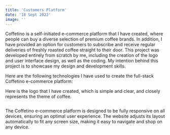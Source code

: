 ```yaml
---
title: 'Customers Platform'
date: '18 Sept 2022'
image: ''
---
```

<Cover srcImg="/projects/coffetino/cover.jpg"/>
<ContentWrap>
  <AboutProject
    title='Coffetino eCommerce website'
    link="https://coffetino.vercel.app/" 
    roles={['UI/UX', 'Front-End', 'Back-End', 'eCommerce']}
    client="Self-initiated" 
    date='November 2022'
  >
    <p>Coffetino is a self-initiated e-commerce platform that I have created, where people can buy a diverse selection of premium coffee brands. In addition, I have provided an option for customers to subscribe and receive regular deliveries of freshly roasted coffee straight to their door. This project was developed entirely from scratch by me, including the creation of the logo and user interface design, as well as the coding. My intention behind this project is to showcase my design and development skills.</p>
  </AboutProject>
  <Splitter height="100" />
  <Heading text="Technologies"/>
  <Paragraph>
      <p><span>Here are the following technologies I have used to create the full-stack Coffetino e-commerce platform:</span></p>
      <TechIcons icons={['sketch', 'html', 'css', 'styled','js', 'react', 'redux', 'mongodb', 'stripe']} />
  </Paragraph>
    <Splitter height="100" />
    <Heading text="Logo"/>
    <Paragraph>
        <p>Here is the logo that I have created, which is simple and clear, and closely represents the theme of coffee.</p>
        <Img srcImg="/projects/coffetino/logo.jpg" />
    </Paragraph>
    <Splitter height="100" />
    <Heading text="Responsive Web Design"/>
    <Paragraph>
        <p>The Coffetino e-commerce platform is designed to be fully responsive on all devices, ensuring an optimal user experience. The website adjusts its layout automatically to fit any screen size, making it easy to navigate and shop on any device.</p>
    </Paragraph>
    <Img srcImg="/projects/coffetino/homepage.jpg" />
    <Img srcImg="/projects/coffetino/signin.jpg" />
    <Img srcImg="/projects/coffetino/products.jpg" />
    <Img srcImg="/projects/coffetino/product_page.jpg" />
    <Img srcImg="/projects/coffetino/cart.jpg" />
    <Img srcImg="/projects/coffetino/success.jpg" />
    <Img srcImg="/projects/coffetino/mobile.jpg" />
    <Splitter height="120" />
    <NextProject link="/projects/realestate" projectTitle="Real Estate"/>
</ContentWrap>
